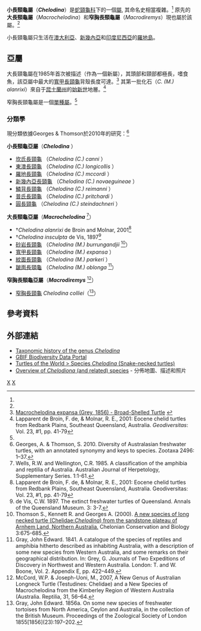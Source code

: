 {{Automatic taxobox
| taxon = Chelodina
| authority = [[Leopold_Fitzinger|Fitzinger]], 1826 <ref name=fitz>Fitzinger LJFJ. 1826. Neue classification der reptilien nach ihren natürlichen verwandtschaften. Nebst einer verwandtschafts-tafel und einem verzeichnisse der reptilien-sammlung des K. K. zoologischen museum's zu Wien. J.G. Hübner, Wien. vii, 66 pp.</ref>
| image = australsnturtle2.jpg
| image_caption =[[東澳長頸龜|東澳長頸龜]]
| fossil_range = {{fossil_range|始新世|現在}}
| range_map = Distribution_map_of_Chelodina_species.gif
}}

'''小長頸龜屬'''（'''''Chelodina'''''）是[[蛇頸龜科|蛇頸龜科]]下的一個[[屬|屬]], 其命名史相當複雜。<ref name=gt10 /> 原先的'''大長頸龜屬'''（''Macrochelodina''）和'''窄胸長頸龜屬'''（''Macrodiremys''）現也屬於該屬。<ref name=gt10 />
 
小長頸龜屬只生活在[[澳大利亞|澳大利亞]]、[[新幾內亞|新幾內亞]]和[[印度尼西亞|印度尼西亞]]的[[羅地島|羅地島]]。

==亞屬==
大長頸龜屬在1985年首次被描述（作為一個新屬），其頭部和頸部都極長，嗜食魚，該亞屬中最大的[[寬甲長頸龜|寬甲長頸龜]]背殼長度可達{{convert|45|cm}}。<ref>[http://www.chelodina.com/9.htm Macrochelodina expansa (Grey, 1856) - Broad-Shelled Turtle] {{webarchive|url=https://web.archive.org/web/20101231195838/http://www.chelodina.com/9.htm |date=2010-12-31 }}</ref> 其第一批化石（''C. (M.) alanrixi''）來自于[[昆士蘭州|昆士蘭州]]的[[始新世|始新世]]地層。<ref name=lap1>Lapparent de Broin, F. de, & Molnar, R. E., 2001: Eocene chelid turtles from Redbank Plains, Southeast Queensland, Australia. ''Geodiversitas'': Vol. 23, #1, pp. 41-79</ref>

窄胸長頸龜屬是一個[[單種屬|單種屬]]。<ref name=mcuo07 />

===分類學===

現分類依據Georges & Thomson於2010年的研究：<ref name=gt10>Georges, A. & Thomson, S. 2010. Diversity of Australasian freshwater turtles, with an annotated synonymy and keys to species. Zootaxa  2496: 1–37.</ref>

'''小長頸龜亞屬'''（'''''Chelodina''''' {{small|Fitzinger, 1826}}）
* [[坎氏長頸龜|坎氏長頸龜]] （''Chelodina (C.) canni''  {{small|McCord & Thomson, 2002}}）
* [[東澳長頸龜|東澳長頸龜]] （''Chelodina (C.) longicollis''  {{small|(Shaw, 1794)}}）
* [[羅地長頸龜|羅地長頸龜]] （''Chelodina (C.) mccordi''  {{small|Rhodin, 1994}}）
* [[新幾內亞長頸龜|新幾內亞長頸龜]] （''Chelodina (C.) novaeguineae'' {{small|Boulenger, 1888}}）
* [[鱗背長頸龜|鱗背長頸龜]] （''Chelodina (C.) reimanni''  {{small|Philippen and Grossmann, 1990}}）
* [[普氏長頸龜|普氏長頸龜]] （''Chelodina (C.) pritchardi''  {{small|Rhodin, 1994}}）
* [[圓長頸龜|圓長頸龜]] （''Chelodina (C.) steindachneri''  {{small|Siebenrock, 1914}}）
'''大長頸龜亞屬'''（'''''Macrochelodina''''' {{small|Wells & Wellington, 1985}}<ref name=ww85>Wells, R.W. and Wellington, C.R. 1985. A classification of the amphibia and reptilia of Australia. Australian Journal of Herpetology, Supplementary Series. 1:1-61.</ref>）
* †''Chelodina alanrixi'' de Broin and Molnar, 2001<ref name=lapp01>Lapparent de Broin, F. de, & Molnar, R. E., 2001: Eocene chelid turtles from Redbank Plains, Southeast Queensland, Australia. Geodiversitas: Vol. 23, #1, pp. 41-79</ref>
* †''Chelodina insculpta'' de Vis, 1897<ref name = devis97>de Vis, C.W. 1897. The extinct freshwater turtles of Queensland. Annals of the Queensland Museum. 3: 3-7.</ref>
* [[砂岩長頸龜|砂岩長頸龜]] （''Chelodina (M.) burrungandjii'' {{small|Thomson, Kennett & Georges, 2000}}<ref name=tkg00>Thomson S., Kennett R. and Georges A. (2000). [http://www.carettochelys.com/pdf-library/thomson_et_al_2000.pdf A new species of long necked turtle (Chelidae:''Chelodina'') from the sandstone plateau of Arnhem Land, Northern Australia.] {{Wayback|url=http://www.carettochelys.com/pdf-library/thomson_et_al_2000.pdf |date=20160303180030 }} Chelonian Conservation and Biology 3:675-685.</ref>）
* [[寬甲長頸龜|寬甲長頸龜]] （''Chelodina (M.) expansa'' {{small|Gray, 1857}}）
* [[紋面長頸龜|紋面長頸龜]] （''Chelodina (M.) parkeri''  {{small|Rhodin and Mittermeier, 1976}}）
* [[皺面長頸龜|皺面長頸龜]] （''Chelodina (M.) oblonga'' {{small|Gray, 1841}}<ref name=ogil90>Gray, John Edward. 1841. A catalogue of the species of reptiles and amphibia hitherto described as inhabiting Australia, with a description of some new species from Western Australia, and some remarks on their geographical distribution. In: Grey, G. Journals of Two Expeditions of Discovery in Northwest and Western Australia. London: T. and W. Boone, Vol. 2. Appendix E, pp. 422–449.</ref>）
'''窄胸長頸龜亞屬'''（'''''Macrodiremys''''' {{small|McCord & Joseph-Uoni 2007}}<ref name=mcuo07>McCord, W.P. & Joseph-Uoni, M., 2007, A New Genus of Australian Longneck Turtle (Testudines: Chelidae) and a New Species of Macrochelodina from the Kimberley Region of Western Australia (Australia. Reptilia, 31, 56–64.</ref>）
* [[窄胸長頸龜|窄胸長頸龜]] ''Chelodina colliei''（{{small|Gray, 1856}}<ref name=gray1856>Gray, John Edward. 1856a. On some new species of freshwater tortoises from North America, Ceylon and Australia, in the collection of the British Museum. Proceedings of the Zoological Society of London 1855[1856](23):197–202.</ref>）

==參考資料==
{{reflist|2}}

==外部連結==
{{Commons category|Chelodina}}
*[https://web.archive.org/web/20070917062133/http://www.fmnh.helsinki.fi/users/haaramo/Metazoa/Deuterostoma/Chordata/Reptilia/Parareptilia/Pleurodira/History_Chelodina.html Taxonomic history of the genus ''Chelodina'']
*[https://web.archive.org/web/20070929105031/http://www.secretariat.gbif.net/portal/ecat_browser.jsp?termsAccepted=true GBIF Biodiversity Data Portal]
*[https://web.archive.org/web/20110718073510/http://nlbif.eti.uva.nl/bis/turtles.php?menuentry=soorten&id=15 Turtles of the World > Species ''Chelodina'' (Snake-necked turtles)]
*[http://www.chelodina.com/4.htm Overview of ''Chelodiona'' (and related) species] {{Wayback|url=http://www.chelodina.com/4.htm |date=20120302234126 }} - 分佈地圖、描述和照片
{{Taxonbar}}
[[Category:1826年描述的分类群|X]]
[[Category:小長頸龜屬|X]]